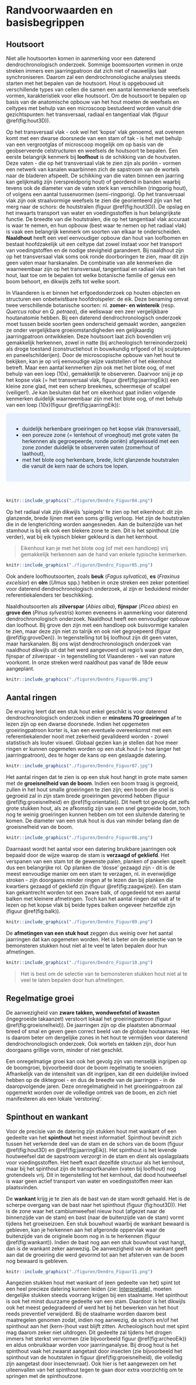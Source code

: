 # Randvoorwaarden en basisbegrippen {#randvoorwaarden}

## Houtsoort

Niet alle houtsoorten komen in aanmerking voor een daterend dendrochronologisch onderzoek. Sommige boomsoorten vormen in onze streken immers een jaarringpatroon dat zich niet of nauwelijks laat synchroniseren. Daarom zal een dendrochronologische analyses steeds starten met het bepalen van de houtsoort. Hout is opgebouwd uit verschillende types van cellen die samen een aantal kenmerkende weefsels vormen, karakteristiek voor elke houtsoort. Om de houtsoort te bepalen op basis van de anatomische opbouw van het hout moeten de weefsels en celtypes met behulp van een microscoop bestudeerd worden vanuit drie gezichtspunten: het transversaal, radiaal en tangentiaal vlak (figuur \@ref(fig:hout3D)).

Op het transversaal vlak - ook wel het 'kopse' vlak genoemd, wat overeen komt met een dwarse doorsnede van een stam of tak - is het met behulp van een vergrootglas of microscoop mogelijk om op basis van de geobserveerde celstructuren en weefsels de houtsoort te bepalen. Een eerste belangrijk kenmerk bij **loofhout** is de schikking van de houtvaten. Deze vaten - die op het transversaal vlak te zien zijn als poriën - vormen een netwerk van kanalen waarbinnen zich de sapstroom van de wortels naar de bladeren afspeelt. De schikking van die vaten binnen een jaarring kan gelijkmatig zijn (verspreidporig hout) of geordend in banden waarbij tevens ook de diameter van de vaten sterk kan verschillen (ringporig hout), of volgens een aantal tussenvormen (semi-ringporig). Op het transversaal vlak zijn ook straalvormige weefsels te zien die georienteerd zijn van het merg naar de schors: de houtstralen (figuur \@ref(fig:hout3D)). De opslag en het inwaarts transport van water en voedingsstoffen is hun belangrijkste functie. De breedte van die houtstralen, die op het tangentiaal vlak accuraat is waar te nemen, en hun opbouw (best waar te nemen op het radiaal vlak) is vaak een belangrijk kenmerk om soorten van elkaar te onderscheiden. **Naaldhout** heeft een veel eenvoudiger opbouw dan hout van loofbomen en bestaat hoofdzakelijk uit een celtype dat zowel instaat voor het transport van voedingstoffen en de nodige stevigheid garandeert. Bij naaldhout zijn op het transversaal vlak soms ook ronde doorboringen te zien, maar dit zijn geen vaten maar harskanalen. De combinatie van alle kenmerken die waarneembaar zijn op het transversaal, tangentiaal en radiaal vlak van het hout, laat toe om te bepalen tot welke botanische familie of genus een boom behoort, en dikwijls zelfs tot welke soort.

In Vlaanderen is er binnen het erfgoedonderzoek op houten objecten en structuren een onbetwistbare hoofdrolspeler: de eik. Deze benaming omvat twee verschillende botanische soorten: nl. **zomer- en wintereik** (resp. *Quercus robur* en *Q. petraea*), die weliswaar een zeer vergelijkbare houtanatomie hebben. Bij een daterend dendrochronologisch onderzoek moet tussen beide soorten geen onderscheid gemaakt worden, aangezien ze onder vergelijkbare groeiomstandigheden een gelijkaardig jaarringpatroon ontwikkelen. Deze houtsoort laat zich bovendien vrij gemakkelijk herkennen, zowel in natte (bij archeologisch terreinonderzoek) als droge toestand (constructiehout in bouwkundig erfgoed of bij sculpturen en paneelschilderijen). Door de microscopische opbouw van het hout te bekijken, kan je op vrij eenvoudige wijze vaststellen of het eikenhout betreft. Maar een aantal kenmerken zijn ook met het blote oog, of met behulp van een loep (10x), gemakkelijk te observeren. Daarvoor snij je op het kopse vlak (= het transversaal vlak, figuur \@ref(fig:jaarringEik)) een kleine zone glad, met een scherp breekmes, scheermesje of scalpel (veiliger!). Je kan besluiten dat het om eikenhout gaat indien volgende kenmerken duidelijk waarneembaar zijn met het blote oog, of met behulp van een loep (10x)(figuur \@ref(fig:jaarringEik)): 

<style>
div.blue { background-color:#e6f0ff; border-radius: 5px; padding: 20px;}
</style>
<div class = "blue">

  - duidelijk herkenbare groeiringen op het kopse vlak (transversaal),
  - een poreuze zone (= lentehout of vroeghout) met grote vaten (te herkennen als gegroepeerde, ronde poriën) afgewisseld met een zone zonder duidelijk te observeren vaten (zomerhout of laathout),
  - met het blote oog herkenbare, brede, licht glanzende houtstralen die vanuit de kern naar de schors toe lopen.

</div>
<br/>

```r

knitr::include_graphics("./figuren/Dendro_Figuur04.png")

```


Op het radiaal vlak zijn dikwijls 'spiegels' te zien op het eikenhout: dit zijn glanzende, brede lijnen met een soms grillig verloop. Het zijn de houtstralen die in de lengterichting worden aangesneden. Aan de buitenzijde van het stamhout is bij eik ook een blekere zone te zien. Dit is het spinthout (zie verder), wat bij eik typisch bleker gekleurd is dan het kernhout.


> 
> Eikenhout kan je met het blote oog (of met een handloep) vrij gemakkelijk herkennen aan de hand van enkele typische kenmerken.
> 

```r

knitr::include_graphics("./figuren/Dendro_Figuur05.png")

```


Ook andere loofhoutsoorten, zoals **beuk** (*Fagus sylvatica*), **es** (*Fraxinus excelsior*) en **olm** (*Ulmus* spp.) hebben in onze streken een zeker potentieel voor daterend dendrochronologisch onderzoek, al zijn er beduidend minder referentiekalenders ter beschikking.

Naaldhoutsoorten als **zilverspar** (*Abies alba*), **fijnspar** (*Picea abies*) en **grove den** (*Pinus sylvestris*) komen eveneens in aanmerking voor daterend dendrochronologisch onderzoek. Naaldhout heeft een eenvoudiger opbouw dan loofhout. Bij grove den zijn met een handloep ook buisvormige kanalen te zien, maar deze zijn niet zo talrijk en ook niet gegroepeerd (figuur \@ref(fig:groveDen)). In tegenstelling tot bij loofhout zijn dit geen vaten, maar harskanalen. Bij ons wijst dendrochronologisch onderzoek van naaldhout dikwijls uit dat het werd aangevoerd uit regio's waar grove den, fijnspar of zilverspar - in tegenstelling tot Vlaanderen - wel van nature voorkomt. In onze streken werd naaldhout pas vanaf de 18de eeuw aangeplant.


```r

knitr::include_graphics("./figuren/Dendro_Figuur06.png")

```


## Aantal ringen

De ervaring leert dat een stuk hout enkel geschikt is voor daterend dendrochronologisch onderzoek indien er **minstens 70 groeiringen** af te lezen zijn op een dwarse doorsnede. Indien het opgemeten groeiringpatroon korter is, kan een eventuele overeenkomst met een referentiekalender nooit met zekerheid gevalideerd worden - zowel statistisch als louter visueel. Globaal gezien kan je stellen dat hoe meer ringen er kunnen opgemeten worden op een stuk hout (= hoe langer het jaarringpatroon), des te hoger de kans op een geslaagde datering.

```r

knitr::include_graphics("./figuren/Dendro_Figuur07.jpg")

```


Het aantal ringen dat te zien is op een stuk hout hangt in grote mate samen met de **groeisnelheid van de boom**. Indien een boom traag is gegroeid, zullen in het hout smalle groeiringen te zien zijn; een boom die snel is gegroeid zal in zijn stam brede groeiringen gevormd hebben (figuur \@ref(fig:groeisnelheid) en \@ref(fig:orientatie)). Dit heeft tot gevolg dat zelfs grote stukken hout, als ze afkomstig zijn van een snel gegroeide boom, toch nog te weinig groeiringen kunnen hebben om tot een sluitende datering te komen. De diameter van een stuk hout is dus van minder belang dan de groeisnelheid van de boom.

```r

knitr::include_graphics("./figuren/Dendro_Figuur08.png")

```


Daarnaast wordt het aantal voor een datering bruikbare jaarringen ook bepaald door de wijze waarop de stam is **verzaagd of gekliefd**. Het verspanen van een stam tot de gewenste palen, planken of panelen speelt dus een belangrijke rol. Op planken die 'dosse' gezaagd zijn - dit is de meest eenvoudige manier om een stam te verzagen, nl. in evenwijdige stroken - zijn doorgaans minder ringen af te lezen dan bij planken die kwartiers gezaagd of gekliefd zijn (figuur \@ref(fig:zaagwijze)). Een stam kan gekantrecht worden tot een zware balk, of opgedeeld tot een aantal balken met kleinere afmetingen. Toch kan het aantal ringen dat valt af te lezen op het kopse vlak bij beide types balken ongeveer hetzelfde zijn (figuur \@ref(fig:balk)).

```r

knitr::include_graphics("./figuren/Dendro_Figuur09.png")

```


De **afmetingen van een stuk hout** zeggen dus weinig over het aantal jaarringen dat kan opgemeten worden. Het is beter om de selectie van te bemonsteren stukken hout niet al te veel te laten bepalen door hun afmetingen.

```r

knitr::include_graphics("./figuren/Dendro_Figuur10.png")

```

   
>    
> Het is best om de selectie van te bemonsteren stukken hout niet al te veel te laten bepalen door hun afmetingen.
>    
   

## Regelmatige groei

De aanwezigheid van **zware takken, wondweefstel of kwasten ** (ingegroeide takaanzet) verstoort lokaal het groeiringpatroon (figuur \@ref(fig:groeisnelheid)). De jaarringen zijn op die plaatsten abnormaal breed of smal en geven geen correct beeld van de globale houtaanwas. Het is daarom beter om dergelijke zones in het hout te vermijden voor daterend dendrochronologisch onderzoek. Ook wortels en takken zijn, door hun doorgaans grillige vorm, minder of niet geschikt.

Een onregelmatige groei kan ook het gevolg zijn van menselijk ingrijpen op de boomgroei, bijvoorbeeld door de boom regelmatig te snoeien. Afhankelijk van de intensiteit van dit ingrijpen, kan dit een duidelijke invloed hebben op de diktegroei - en dus de breedte van de jaarringen - in de daaropvolgende jaren. Deze onregelmatigheid in het groeiringpatroon zal opgemerkt worden over de volledige omtrek van de boom, en zich niet manifesteren als een lokale 'verstoring'.


## Spinthout en wankant

Voor de precisie van de datering zijn stukken hout met wankant of een gedeelte van het **spinthout** het meest informatief. Spinthout bevindt zich tussen het verkernde deel van de stam en de schors van de boom (figuur \@ref(fig:hout3D) en \@ref(fig:jaarringEik)). Het spinthout is het levende houtweefsel dat de sapstroom verzorgt in de stam en dient als opslagplaats voor voedingsstoffen. Het heeft exact dezelfde structuur als het kernhout, maar bij het spinthout zijn de transportkanalen (vaten bij loofhout) nog grotendeels vrij. Dit in tegenstelling tot het kernhout, dat dood houtweefsel is waar geen actief transport van water en voedingsstoffen meer kan plaatsvinden.

De **wankant** krijg je te zien als de bast van de stam wordt gehaald. Het is de scherpe overgang van de bast naar het spinthout (figuur \ref(fig:hout3D)). Het is de zone waar het cambiumweefsel nieuw hout (afgezet naar de binnenzijde van de stam) en bast (naar de buitenzijde van de stam) vormt tijdens het groeiseizoen. Een stuk bouwhout waarbij de wankant bewaard is gebleven, kan je herkennen aan het afgeronde oppervlak waar de buitenzijde van de originele boom nog in is te herkennen (figuur \@ref(fig:wankant)). Indien de bast nog aan een stuk bouwhout vast hangt, dan is de wankant zeker aanwezig. De aanwezigheid van de wankant geeft aan dat de groeiring die werd gevormd tot aan het afsterven van de boom nog bewaard is gebleven.

```r

knitr::include_graphics("./figuren/Dendro_Figuur11.png")

```


Aangezien stukken hout met wankant of (een gedeelte van het) spint tot een heel precieze datering kunnen leiden (zie: [Interpretatie](#interpretatie)), moeten dergelijke stukken steeds voorrang krijgen bij een staalname. Het spinthout is ook het minst duurzame gedeelte van een stam. Daardoor is het dikwijls ook het meest gedegradeerd of werd het bij het bewerken van het hout reeds preventief verwijderd. Bij de staalname worden daarom best maatregelen genomen zodat, indien nog aanwezig, de schors en/of het spinthout aan het (kern-)hout vast blijft zitten. Archeologisch hout met spint mag daarom zeker niet uitdrogen. Dit gedeelte zal tijdens het drogen immers het sterkst vervormen (zie bijvoorbeeld figuur \@ref(fig:archeoEik)) en aldus onbruikbaar worden voor jaarringanalyse. Bij droog hout is het spinthout vaak het zwaarst aangetast door insecten (zie bijvoorbeeld het spinthout van de houtstalen in figuur \@ref(fig:groeisnelheid), die volledig zijn aangetast door insectenvraat). Ook hier is het aangewezen om het uiteenvallen van het spinthout tegen te gaan door extra voorzichtig om te springen met de spinthoutzone.

